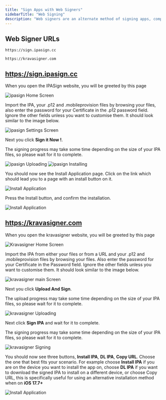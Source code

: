```yaml
---
title: "Sign Apps with Web Signers"
sidebarTitle: "Web Signing"
description: "Web signers are an alternate method of signing apps, completely from your web browser!"
---
```


## Web Signer URLs

```
https://sign.ipasign.cc 
```
```
https://kravasigner.com
```

## https://sign.ipasign.cc

When you open the IPASign website, you will be greeted by this page

![ipasign Home Screen](/images/ipasign/home.jpeg)

Import the IPA, your .p12 and .mobileprovision files by browsing your files, also enter the password for your Certificate in the .p12 password field. Ignore the other fields unless you want to customise them. It should look similar to the image below.

![ipasign Settings Screen](/images/ipasign/enter.jpeg)

Next you click **Sign it Now !**.

The signing progress may take some time depending on the size of your IPA files, so please wait for it to complete.

![ipasign Uploading](/images/ipasign/uploading.jpeg)
![ipasign Installing](/images/ipasign/processing.jpeg)

You should now see the Install Application page. Click on the link which should lead you to a page with an install button on it.

![Install Application](/images/ipasign/install_page.jpeg)

Press the Install button, and confirm the installation.

![Install Application](/images/ipasign/install.jpeg)

## https://kravasigner.com

When you open the kravasigner website, you will be greeted by this page

![Kravasigner Home Screen](/images/kravasigner/home.jpeg)

Import the IPA from either your files or from a URL and your .p12 and .mobileprovision files by browsing your files. Also enter the password for your Certificate in the Password field. Ignore the other fields unless you want to customise them. It should look similar to the image below.

![kravasigner main Screen](/images/kravasigner/enter.jpeg)

Next you click **Upload And Sign**.

The upload progress may take some time depending on the size of your IPA files, so please wait for it to complete.

![kravasigner Uploading](/images/kravasigner/uploading.jpeg)

Next click **Sign IPA** and wait for it to complete.

The signing progress may take some time depending on the size of your IPA files, so please wait for it to complete.

![kravasigner Signing](/images/kravasigner/sign.jpeg)

You should now see three buttons, **Install IPA**, **DL IPA**, **Copy URL**. Choose the one that best fits your scenario. For example choose **Install IPA** if you are on the device you want to install the app on, choose **DL IPA** if you want to download the signed IPA to install on a different device, or choose Copy URL, this is specifically useful for using an alternative installation method when on **iOS 17.7+**

![Install Application](/images/kravasigner/install.jpeg)

